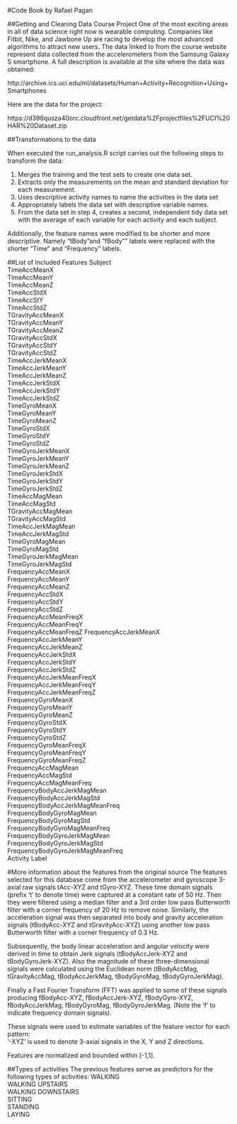 #Code Book
by Rafael Pagan

##Getting and Cleaning Data Course Project
One of the most exciting areas in all of data science right now is wearable computing. Companies like Fitbit, Nike, and Jawbone Up are racing to develop the most advanced algorithms to attract new users. The data linked to from the course website represent data collected from the accelerometers from the Samsung Galaxy S smartphone. A full description is available at the site where the data was obtained:

http://archive.ics.uci.edu/ml/datasets/Human+Activity+Recognition+Using+Smartphones

Here are the data for the project:

https://d396qusza40orc.cloudfront.net/getdata%2Fprojectfiles%2FUCI%20HAR%20Dataset.zip

##Transformations to the data

When executed the run_analysis.R script carries out the following steps to transform the data:

1. Merges the training and the test sets to create one data set.
2. Extracts only the measurements on the mean and standard deviation for each measurement.
3. Uses descriptive activity names to name the activities in the data set
4. Appropriately labels the data set with descriptive variable names.
5. From the data set in step 4, creates a second, independent tidy data set with the average of each         variable for each activity and each subject.

Additionally, the feature names were modified to be shorter and more descriptive. Namely "tBody"and "fBody"" labels were replaced with the shorter "Time" and "Frequency" labels.

##List of Included Features
Subject  
TimeAccMeanX  
TimeAccMeanY  
TimeAccMeanZ  
TimeAccStdX  
TimeAccStY  
TimeAccStdZ  
TGravityAccMeanX  
TGravityAccMeanY  
TGravityAccMeanZ  
TGravityAccStdX                  
TGravityAccStdY                   
TGravityAccStdZ   
TimeAccJerkMeanX                   
TimeAccJerkMeanY                  
TimeAccJerkMeanZ  
TimeAccJerkStdX  
TimeAccJerkStdY  
TimeAccJerkStdZ  
TimeGyroMeanX   
TimeGyroMeanY                  
TimeGyroMeanZ  
TimeGyroStdX    
TimeGyroStdY                   
TimeGyroStdZ  
TimeGyroJerkMeanX  
TimeGyroJerkMeanY  
TimeGyroJerkMeanZ  
TimeGyroJerkStdX  
TimeGyroJerkStdY                
TimeGyroJerkStdZ  
TimeAccMagMean  
TimeAccMagStd   
TGravityAccMagMean  
TGravityAccMagStd  
TimeAccJerkMagMean               
TimeAccJerkMagStd  
TimeGyroMagMean     
TimeGyroMagStd                  
TimeGyroJerkMagMean   
TimeGyroJerkMagStd    
FrequencyAccMeanX  
FrequencyAccMeanY  
FrequencyAccMeanZ  
FrequencyAccStdX                
FrequencyAccStdY  
FrequencyAccStdZ  
FrequencyAccMeanFreqX           
FrequencyAccMeanFreqY  
FrequencyAccMeanFreqZ 
FrequencyAccJerkMeanX           
FrequencyAccJerkMeanY  
FrequencyAccJerkMeanZ  
FrequencyAccJerkStdX            
FrequencyAccJerkStdY  
FrequencyAccJerkStdZ  
FrequencyAccJerkMeanFreqX        
FrequencyAccJerkMeanFreqY  
FrequencyAccJerkMeanFreqZ  
FrequencyGyroMeanX  
FrequencyGyroMeanY  
FrequencyGyroMeanZ  
FrequencyGyroStdX   
FrequencyGyroStdY  
FrequencyGyroStdZ  
FrequencyGyroMeanFreqX          
FrequencyGyroMeanFreqY  
FrequencyGyroMeanFreqZ  
FrequencyAccMagMean             
FrequencyAccMagStd  
FrequencyAccMagMeanFreq  
FrequencyBodyAccJerkMagMean       
FrequencyBodyAccJerkMagStd  
FrequencyBodyAccJerkMagMeanFreq   
FrequencyBodyGyroMagMean        
FrequencyBodyGyroMagStd  
FrequencyBodyGyroMagMeanFreq   
FrequencyBodyGyroJerkMagMean    
FrequencyBodyGyroJerkMagStd  
FrequencyBodyGyroJerkMagMeanFreq  
Activity Label

#More information about the features from the original source
The features selected for this database come from the accelerometer and gyroscope 3-axial raw signals tAcc-XYZ and tGyro-XYZ. These time domain signals (prefix 't' to denote time) were captured at a constant rate of 50 Hz. Then they were filtered using a median filter and a 3rd order low pass Butterworth filter with a corner frequency of 20 Hz to remove noise. Similarly, the acceleration signal was then separated into body and gravity acceleration signals (tBodyAcc-XYZ and tGravityAcc-XYZ) using another low pass Butterworth filter with a corner frequency of 0.3 Hz. 

Subsequently, the body linear acceleration and angular velocity were derived in time to obtain Jerk signals (tBodyAccJerk-XYZ and tBodyGyroJerk-XYZ). Also the magnitude of these three-dimensional signals were calculated using the Euclidean norm (tBodyAccMag, tGravityAccMag, tBodyAccJerkMag, tBodyGyroMag, tBodyGyroJerkMag). 

Finally a Fast Fourier Transform (FFT) was applied to some of these signals producing fBodyAcc-XYZ, fBodyAccJerk-XYZ, fBodyGyro-XYZ, fBodyAccJerkMag, fBodyGyroMag, fBodyGyroJerkMag. (Note the 'f' to indicate frequency domain signals). 

These signals were used to estimate variables of the feature vector for each pattern:  
'-XYZ' is used to denote 3-axial signals in the X, Y and Z directions.

Features are normalized and bounded within [-1,1].

##Types of activities
The previous features serve as predictors for the following types of activities:
WALKING  
WALKING UPSTAIRS  
WALKING DOWNSTAIRS  
SITTING  
STANDING           
LAYING  
